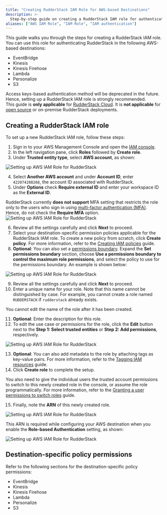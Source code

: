 ```yaml
---
title: "Creating RudderStack IAM Role for AWS-based Destinations"
description: >-
  Step-by-step guide on creating a RudderStack IAM role for authenticating AWS-based destinations.
aliases: ["AWS IAM Role", "IAM Role", "IAM authentication"]
---
```


This guide walks you through the steps for creating a RudderStack IAM role. You can use this role for authenticating RudderStack in the following AWS-based destinations:

- <Link to="/destinations/streaming-destinations/amazon-eventbridge/">EventBridge</Link>
- <Link to="/destinations/streaming-destinations/amazon-kinesis/">Kinesis</Link>
- <Link to="/destinations/streaming-destinations/amazon-kinesis-firehose/">Kinesis Firehose</Link>
- <Link to="/destinations/streaming-destinations/aws-lambda/">Lambda</Link>
- <Link to="/destinations/streaming-destinations/aws-personalize/">Personalize</Link>
- <Link to="/destinations/streaming-destinations/amazon-s3/">S3</Link>

<div class="infoBlock">
Access keys-based authentication method will be deprecated in the future. Hence, setting up a RudderStack IAM role is strongly recommended.
</div>

<div class="warningBlock">
This guide is <strong>only applicable</strong> for <a href="https://app.rudderstack.com/">RudderStack Cloud</a>. It is <strong>not applicable</strong> for <a href="https://github.com/rudderlabs/rudder-server">open source</a> or on-premise RudderStack deployments.
</div>

## Creating a RudderStack IAM role

To set up a new RudderStack IAM role, follow these steps:

1. Sign in to your AWS Management Console and open the <a href="https://console.aws.amazon.com/iam/">IAM console</a>.
2. In the left navigation pane, click **Roles** followed by **Create role**.
3. Under **Trusted entity type**, select **AWS account**, as shown:

<img src="../assets/destinations/aws-role-1.png" alt="Setting up AWS IAM Role for RudderStack" />

4. Select **Another AWS account** and under **Account ID**, enter `422074288268`, the account ID associated with RudderStack.
5. Under **Options** check **Require external ID** and enter your <Link to="/dashboard-guides/overview/#workspace-id">workspace ID</Link> as the **External ID**.

<div class="warningBlock">
RudderStack currently <strong>does not support</strong> MFA setting that restricts the role only to the users who sign in using <a href="https://docs.aws.amazon.com/IAM/latest/UserGuide/id_credentials_mfa.html">multi-factor authentication (MFA)</a>. Hence, do not check the <strong>Require MFA</strong> option.
</div>

<img src="../assets/destinations/aws-role-2.png" alt="Setting up AWS IAM Role for RudderStack" />

6. Review all the settings carefully and click **Next** to proceed.
7. Select your destination-specific permission policies applicable for the RudderStack IAM role. To create a new policy from scratch, click **Create policy**. For more information, refer to the <a href="https://docs.aws.amazon.com/IAM/latest/UserGuide/access_policies_create-console.html#access_policies_create-start">Creating IAM policies</a> guide.
8. **Optional**: You can also set a <a href="https://docs.aws.amazon.com/IAM/latest/UserGuide/access_policies_boundaries.html">permissions boundary</a>. Expand the **Set permissions boundary** section, choose **Use a permissions boundary to control the maximum role permissions**, and select the policy to use for the permissions boundary. An example is shown below:

<img src="../assets/destinations/aws-role-3.png" alt="Setting up AWS IAM Role for RudderStack" />

9. Review all the settings carefully and click **Next** to proceed.
10. Enter a unique name for your role. Note that this name cannot be distinguished by case. For example, you cannot create a role named `RUDDERSTACK` if `rudderstack` already exists.

<div class="warningBlock">
You cannot edit the name of the role after it has been created.
</div>

11. **Optional**: Enter the description for this role.
12. To edit the use case or permissions for the role, click the **Edit** button next to the **Step 1: Select trusted entities** or **Step 2: Add permissions**, respectively.

<img src="../assets/destinations/aws-role-4.png" alt="Setting up AWS IAM Role for RudderStack" />

13. **Optional**: You can also add metadata to the role by attaching tags as key-value pairs. For more information, refer to the <a href="https://docs.aws.amazon.com/IAM/latest/UserGuide/id_tags.html">Tagging IAM resources</a> guide.
14. Click **Create role** to complete the setup.

<div class="warningBlock">
You also need to give the individual users the trusted account permissions to switch to this newly created role in the console, or assume the role programmatically. For more information, refer to the <a href="https://docs.aws.amazon.com/IAM/latest/UserGuide/id_roles_use_permissions-to-switch.html">Granting a user permissions to switch roles</a> guide.
</div>

15. Finally, note the **ARN** of this newly created role. 

<img src="../assets/destinations/aws-role-5.png" alt="Setting up AWS IAM Role for RudderStack" />

This ARN is required while configuring your AWS destination when you enable the **Role-based Authentication** setting, as shown:

<img src="../assets/destinations/aws-role-6.png" alt="Setting up AWS IAM Role for RudderStack" />

## Destination-specific policy permissions

Refer to the following sections for the destination-specific policy permissions:

- <Link to="/destinations/streaming-destinations/amazon-eventbridge/#policy-permissions">EventBridge</Link>
- <Link to="/destinations/streaming-destinations/amazon-kinesis/#policy-permissions">Kinesis</Link>
- <Link to="/destinations/streaming-destinations/amazon-kinesis-firehose/#policy-permissions">Kinesis Firehose</Link>
- <Link to="/destinations/streaming-destinations/aws-lambda/#policy-permissions">Lambda</Link>
- <Link to="/destinations/streaming-destinations/aws-personalize/#policy-permissions">Personalize</Link>
- <Link to="/destinations/streaming-destinations/amazon-s3/#permissions">S3</Link>
